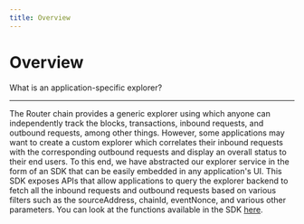 ```yaml
---
title: Overview
---
```


# Overview
What is an application-specific explorer?
 
---
The Router chain provides a generic explorer using which anyone can independently track the blocks, transactions, inbound requests, and outbound requests, among other things. However, some applications may want to create a custom explorer which correlates their inbound requests with the corresponding outbound requests and display an overall status to their end users.
To this end, we have abstracted our explorer service in the form of an SDK that can be easily embedded in any application's UI. This SDK exposes APIs that allow applications to query the explorer backend to fetch all the inbound requests and outbound requests based on various filters such as the sourceAddress, chainId, eventNonce, and various other parameters. You can look at the functions available in the SDK [here](https://router-protocol.github.io/router-chain-ts-sdk/classes/RouterExplorer.html).


